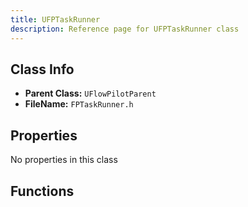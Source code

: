 ```yaml
---
title: UFPTaskRunner
description: Reference page for UFPTaskRunner class
---
```


## Class Info
- __Parent Class:__ `UFlowPilotParent`
- __FileName:__ `FPTaskRunner.h`
## Properties

No properties in this class
## Functions

